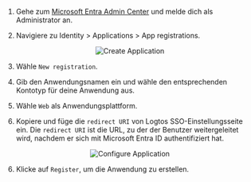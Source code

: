 1. Gehe zum [Microsoft Entra Admin Center](https://entra.microsoft.com/) und melde dich als Administrator an.

2. Navigiere zu Identity > Applications > App registrations.

<center>
  <img src="/img/assets/entra_id_oidc_create_application.webp" alt="Create Application" />
</center>

3. Wähle `New registration`.

4. Gib den Anwendungsnamen ein und wähle den entsprechenden Kontotyp für deine Anwendung aus.

5. Wähle `Web` als Anwendungsplattform.

6. Kopiere und füge die `redirect URI` von Logtos SSO-Einstellungsseite ein. Die `redirect URI` ist die URL, zu der der Benutzer weitergeleitet wird, nachdem er sich mit Microsoft Entra ID authentifiziert hat.

<center>
  <img src="/img/assets/entra_id_oidc_config_application.webp" alt="Configure Application" />
</center>

6. Klicke auf `Register`, um die Anwendung zu erstellen.
